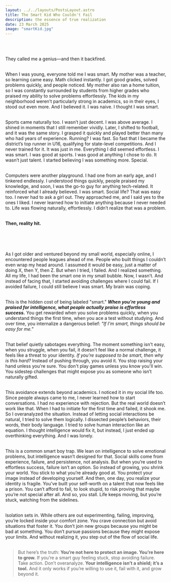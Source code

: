```yaml
---
layout: ../../layouts/PostsLayout.astro
title: The Smart Kid Who Couldn't Fail
description: the essence of true realization
date: 23 March 2025
image: "smartKid.jpg"
---
```


<Picture src={smartKid} alt="" layout='responsive'/><br /><br />

They called me a genius—and then it backfired.<br /><br />

When I was young, everyone told me I was smart. My mother was a teacher, so learning came easy. Math clicked instantly. I got good grades, solved problems quickly, and people noticed. My mother also ran a home tuition, so I was constantly surrounded by students from higher grades who praised my ability to solve problems effortlessly. The kids in my neighborhood weren’t particularly strong in academics, so in their eyes, I stood out even more. And I believed it. I was naive. I thought I was smart.<br /><br />

Sports came naturally too. I wasn’t just decent. I was above average. I shined in moments that I still remember vividly. Later, I shifted to football, and it was the same story. I grasped it quickly and played better than many who had years of experience. Running? I was fast. So fast that I became the district’s top runner in U16, qualifying for state-level competitions. And I never trained for it. It was just in me.
Everything I did seemed effortless. I was smart. I was good at sports. I was good at anything I chose to do. It wasn’t just talent. I started believing I was something more. Special.<br /><br />

Computers were another playground. I had one from an early age, and I tinkered endlessly. I understood things quickly, people praised my knowledge, and soon, I was the go-to guy for anything tech-related. It reinforced what I already believed. I was smart.
Social life? That was easy too. I never had to ask a girl out. They approached me, and I said yes to the ones I liked. I never learned how to initiate anything because I never needed to. Life was flowing naturally, effortlessly. I didn’t realize that was a problem.<br /><br />

**Then, reality hit.**<br /><br />

<Picture src={realityHit} alt="" layout='responsive'/><br /><br />

As I got older and ventured beyond my small world, especially online, I encountered people leagues ahead of me. People who built things I couldn’t even wrap my head around. I assumed it would be easy, just a matter of doing X, then Y, then Z. But when I tried, I failed. And I realized something. All my life, I had been the smart one in my small bubble. Now, I wasn’t. And instead of facing that, I started avoiding challenges where I could fail. If I avoided failure, I could still believe I was smart. My brain was coping.<br /><br />

This is the hidden cost of being labeled "smart." ***When you're young and praised for intelligence, what people actually praise is effortless success.*** You get rewarded when you solve problems quickly, when you understand things the first time, when you ace a test without studying. And over time, you internalize a dangerous belief: *"If I'm smart, things should be easy for me."*<br /><br />

That belief quietly sabotages everything. The moment something isn't easy, when you struggle, when you fail, it doesn’t feel like a normal challenge, it feels like a threat to your identity. *If you’re supposed to be smart, then why is this hard?* Instead of pushing through, you avoid it. You stop raising your hand unless you're sure. You don't play games unless you know you'll win. You sidestep challenges that might expose you as someone who isn’t naturally gifted.<br /><br />

This avoidance extends beyond academics. I noticed it in my social life too. Since people always came to me, I never learned how to start conversations. I had no experience with rejection. But the real world doesn’t work like that. When I had to initiate for the first time and failed, it shook me. So I overanalyzed the situation. Instead of letting social interactions be natural, I tried to solve them logically. I dissected people’s behaviors, their words, their body language. I tried to solve human interaction like an equation. I thought intelligence would fix it, but instead, I just ended up overthinking everything. And I was lonely.<br /><br />

This is a common smart boy trap. We lean on intelligence to solve emotional problems, but intelligence wasn’t designed for that. Social skills come from experience, failure, and persistence, not analysis. But when you’re used to effortless success, failure isn’t an option. So instead of growing, you shrink your world. You stick to what you’re already good at. You protect your image instead of developing yourself.
And then, one day, you realize your identity is fragile. You’ve built your self-worth on a talent that now feels like a prison. You can’t afford to fail, to look stupid, to risk proving that maybe you’re not special after all. And so, you stall. Life keeps moving, but you’re stuck, watching from the sidelines.<br /><br />

Isolation sets in. While others are out experimenting, failing, improving, you’re locked inside your comfort zone. You crave connection but avoid situations that foster it. You don’t join new groups because you might be bad at something. You don’t pursue passions because they might expose your limits. And without realizing it, you step out of the flow of social life.<br /><br />

>But here’s the truth: **You’re not here to protect an image. You’re here to grow.** If you’re a smart guy feeling stuck, stop avoiding failure. Take action. Don’t overanalyze. **Your intelligence isn’t a shield; it’s a tool.** And it only works if you’re willing to use it, fail with it, and grow beyond it.
